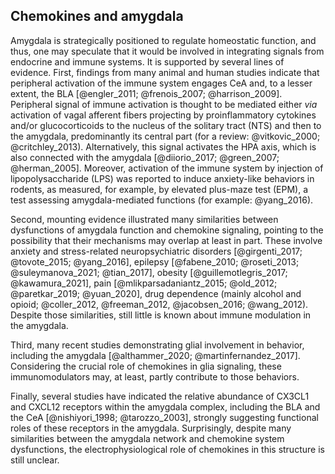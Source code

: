## Chemokines and amygdala

Amygdala is strategically positioned to regulate homeostatic function, and thus, one may speculate that it would be involved in integrating signals from endocrine and immune systems. <!-- jakieś lepsze intro... As being strategically positioned to be a hub, amygdala together with playing homeostatic function, one may speculate that i że several evidence i wymienić od 1 2 3-->
It is supported by several lines of evidence. <!-- review how immune system sub the brain -->
First, findings from many animal and human studies indicate that peripheral activation of the immune system engages CeA and, to a lesser extent, the BLA [@engler_2011; @frenois_2007; @harrison_2009]. 
Peripheral signal of immune activation is thought to be mediated either *via*  activation of vagal afferent fibers projecting by proinflammatory cytokines and/or glucocorticoids to the nucleus of the solitary tract (NTS) and then to the amygdala, predominantly its central part (for a review: @vitkovic_2000; @critchley_2013).
Alternatively, this signal activates the HPA axis, which is also connected with the amygdala [@diiorio_2017; @green_2007; @herman_2005]. 
Moreover, activation of the immune system by injection of lipopolysaccharide (LPS) was reported to induce anxiety-like behaviors in rodents, as measured, for example, by elevated plus-maze test (EPM), a test assessing amygdala-mediated functions (for example: @yang_2016). 

Second, mounting evidence illustrated many similarities between dysfunctions of amygdala function and chemokine signaling, pointing to the possibility that their mechanisms may overlap at least in part. 
These involve anxiety and stress-related neuropsychiatric disorders [@girgenti_2017; @tovote_2015; @yang_2016], epilepsy [@fabene_2010; @roseti_2013; @suleymanova_2021; @tian_2017], obesity [@guillemotlegris_2017; @kawamura_2021], pain [@mlikparsadaniantz_2015; @old_2012; @paretkar_2019; @yuan_2020], drug dependence (mainly alcohol and opioid; @coller_2012, @freeman_2012, @jacobsen_2016; @wang_2012).
Despite those similarities, still little is known about immune modulation in the amygdala.

Third, many recent studies demonstrating glial involvement in behavior, including the amygdala [@althammer_2020; @martinfernandez_2017]. 
Considering the crucial role of chemokines in glia signaling, these immunomodulators may, at least, partly contribute to those behaviors. 

Finally, several studies have indicated the relative abundance of CX3CL1 and CXCL12 receptors within the amygdala complex, including the BLA and the CeA [@nishiyori_1998; @tarozzo_2003]<!-- dodać CXCR4, CXCR7 CYTOWANIA-->, strongly suggesting functional roles of these receptors in the amygdala. 
Surprisingly, despite many similarities between the amygdala network and chemokine system dysfunctions, the electrophysiological role of chemokines in this structure is still unclear.<!--  -->